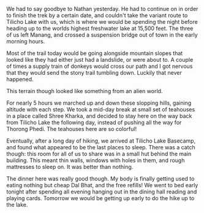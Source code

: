 We had to say goodbye to Nathan yesterday. He had to continue on in order to
finish the trek by a certain date, and couldn't take the variant route to
Tilicho Lake with us, which is where we would be spending the night before heading
up to the worlds highest freshwater lake at 15,500 feet. The three of
us left Manang, and crossed a suspension bridge out of town in the early
morning hours.

<Stats gain="2982" loss="1043" miles="9.4" steps="32127" />

Most of the trail today would be going alongside mountain slopes that looked
like they had either just had a landslide, or were about to. A couple of times
a supply train of donkeys would cross our path and I got nervous that they
would send the stony trail tumbling down. Luckily that never happened.

This terrain though looked like something from an alien world.

For nearly 5 hours we marched up and down these slopping hills, gaining altitude
with each step. We took a mid-day break at small set of teahouses in a place
called Shree Kharka, and decided to stay here on the way back from Tilicho Lake
the following day, instead of pushing all the way for Thorong Phedi. The
teahouses here are so colorful!

Eventually, after a long day of hiking, we arrived at Tilicho Lake Basecamp,
and found what appeared to be the last places to sleep. There was a catch though:
this room for all of us to share was in a small hut behind the main building.
This meant thin walls, windows with holes in them, and rough mattresses to sleep
on. It was better than nothing.

The dinner here was really good though. My body is finally getting used to eating
nothing but cheap Dal Bhat, and the free refills! We went to bed early tonight
after spending all evening hanging out in the dining hall reading and playing cards.
Tomorrow we would be getting up early to do the hike up to the lake.